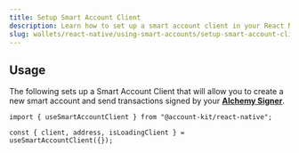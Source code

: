 ```yaml
---
title: Setup Smart Account Client
description: Learn how to set up a smart account client in your React Native app
slug: wallets/react-native/using-smart-accounts/setup-smart-account-client
---
```


<Markdown src="../../../shared/setup-smart-account-client/how-to-setup-smart-account-client.mdx" />

## Usage

The following sets up a Smart Account Client that will allow you to create a new smart account and send transactions signed by your **[Alchemy Signer](/wallets/react/getting-started)**.

```tsx twoslash
import { useSmartAccountClient } from "@account-kit/react-native";

const { client, address, isLoadingClient } = useSmartAccountClient({});
```

<Markdown src="../../../shared/setup-smart-account-client/smart-account-client-details.mdx" />
